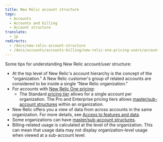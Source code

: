 ```yaml
---
title: New Relic account structure
tags:
  - Accounts
  - Accounts and billing
  - Account structure
translate:
  - jp
redirects:
  - /docs/new-relic-account-structure
  - /docs/accounts/accounts-billing/new-relic-one-pricing-users/account-user-structure
---
```


Some tips for understanding New Relic account/user structure:

* At the top level of New Relic's account hierarchy is the concept of the "organization." A New Relic customer's group of related accounts are considered to be inside a single "New Relic organization."
* For accounts with [New Relic One pricing](/docs/accounts/accounts-billing/new-relic-one-pricing-users/pricing-billing):
  * The Standard [pricing tier](https://newrelic.com/pricing) allows for a single account per organization. The Pro and Enterprise pricing tiers allows [master/sub-account structures](/docs/accounts/install-new-relic/account-setup/manage-apps-or-users-sub-accounts) within an organization.
* New Relic offers you a view of data from across accounts in the same organization. For more details, see [Access to features and data](/docs/factors-affecting-access-features-data#account-access).
* Some organizations can have [master/sub-account structures](/docs/accounts/install-new-relic/account-setup/manage-apps-or-users-sub-accounts).
* Billing-related usage is calculated at the level of the organization. This can mean that usage data may not display organization-level usage when viewed at a sub-account level.
